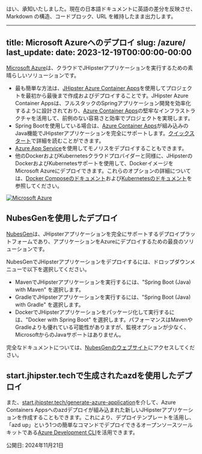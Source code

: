 はい、承知いたしました。現在の日本語ドキュメントに英語の差分を反映させ、Markdown の構造、コードブロック、URL を維持したまま出力します。

---
title: Microsoft Azureへのデプロイ
slug: /azure/
last_update:
  date: 2023-12-19T00:00:00-00:00
---

[Microsoft Azure](https://azure.microsoft.com/overview/?WT.mc_id=java-0000-judubois)は、クラウドでJHipsterアプリケーションを実行するための素晴らしいソリューションです。

- 最も簡単な方法は、[JHipster Azure Container Apps](https://github.com/Azure/generator-jhipster-azure-container-apps)を使用してプロジェクトを最初から最後まで作成およびデプロイすることです。JHipster Azure Container Appsは、フルスタックのSpringアプリケーション開発を効率化するように設計されており、[Azure Container Apps](https://learn.microsoft.com/azure/container-apps/java-overview)の堅牢なインフラストラクチャを活用して、前例のない容易さと効率でプロジェクトを実現します。
- Spring Bootを使用している場合は、[Azure Container Apps](https://azure.microsoft.com/products/container-apps)が組み込みのJava機能でJHipsterアプリケーションを完全にサポートします。[クイックスタート](https://learn.microsoft.com/azure/container-apps/java-get-started)で詳細を読むことができます。
- [Azure App Service](https://azure.microsoft.com/services/app-service/?WT.mc_id=online-jhipster-judubois)を使用してモノリスをデプロイすることもできます。
- 他のDockerおよびKubernetesクラウドプロバイダーと同様に、JHipsterのDockerおよびKubernetesサポートを使用して、DockerイメージをMicrosoft Azureにデプロイできます。これらのオプションの詳細については、[Docker Composeのドキュメント](/docker-compose)および[Kubernetesのドキュメント](/kubernetes)を参照してください。

[![Microsoft Azure](/images/logo/logo-azure.png)](https://azure.microsoft.com/overview/?WT.mc_id=java-0000-judubois)


## NubesGenを使用したデプロイ

[NubesGen](https://www.nubesgen.com)は、JHipsterアプリケーションを完全にサポートするデプロイプラットフォームであり、アプリケーションをAzureにデプロイするための最良のソリューションです。

NubesGenでJHipsterアプリケーションをデプロイするには、ドロップダウンメニューで以下を選択してください。

- MavenでJHipsterアプリケーションを実行するには、"Spring Boot (Java) with Maven" を選択します。
- GradleでJHipsterアプリケーションを実行するには、"Spring Boot (Java) with Gradle" を選択します。
- DockerでJHipsterアプリケーションをパッケージ化して実行するには、"Docker with Spring Boot" を選択します。パフォーマンスはMavenやGradleよりも優れている可能性がありますが、監視オプションが少なく、MicrosoftからのJavaサポートはありません。

完全なドキュメントについては、[NubesGenのウェブサイト](https://www.nubesgen.com)にアクセスしてください。


## start.jhipster.techで生成されたazdを使用したデプロイ

また、[start.jhipster.tech/generate-azure-application](https://start.jhipster.tech/generate-azure-application)を介して、Azure Containers Appsへのazdデプロイが組み込まれた新しいJHipsterアプリケーションを作成することもできます。これにより、デプロイテンプレートを活用し、「azd up」という1つの簡単なコマンドでデプロイできるオープンソースツールキットである[Azure Development CLI](https://learn.microsoft.com/azure/developer/azure-developer-cli/?WT.mc_id=java-0000-sakriema)を活用できます。



公開日: 2024年11月21日
```